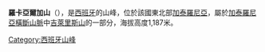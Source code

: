 {{Coord|42|0|35.23|N|2|26|44.40|E|type:mountain_region:ES-CT|display=title}}

'''羅卡亞爾加山'''（{{lang-ca|Rocallarga}}），是[[西班牙|西班牙]]的山峰，位於該國東北部[[加泰羅尼亞|加泰羅尼亞]]，屬於[[加泰羅尼亞橫斷山脈|加泰羅尼亞橫斷山脈]]中[[吉萊里斯山|吉萊里斯山]]的一部分，海拔高度1,187米。

{{Spain-geo-stub}}
[[Category:西班牙山峰|Category:西班牙山峰]]